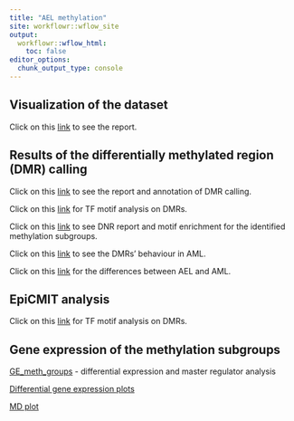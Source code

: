 ```yaml
---
title: "AEL methylation"
site: workflowr::wflow_site
output:
  workflowr::wflow_html:
    toc: false
editor_options:
  chunk_output_type: console
---
```



## Visualization of the dataset


Click on this [link](visualization.html) to see the report. 


## Results of the differentially methylated region (DMR) calling


Click on this [link](DMR_report.html) to see the report and annotation of DMR calling. 

Click on this [link](homer_results.html) for TF motif analysis on DMRs. 

Click on this [link](DMR_report_AEL_subgroups.html) to see DNR report and motif enrichment for the identified methylation subgroups. 

Click on this [link](DMR_report_illumina.html) to see the DMRs' behaviour in AML.

Click on this [link](differential_AML.html) for the differences between AEL and AML.



## EpiCMIT analysis

Click on this [link](epiCMIT_score_comb.html) for TF motif analysis on DMRs. 


## Gene expression of the methylation subgroups 

[GE_meth_groups](GE_meth_groups.html) - differential expression and master regulator analysis

[Differential gene expression plots](../glimma-plots/meth_groups.html)

[MD plot](../glimma-plots/MD-Plot.html)

